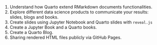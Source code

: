 1. Understand how Quarto extend RMarkdown documents functionalities.
2. Explore different data science products to communicate your results: slides, blogs and books.
3. Create slides using Jupyter Notebook and Quarto slides with `reveal.js`
4. Create a Jupyter Book and a Quarto books.
5. Create a Quarto Blog.
6. Sharing rendered HTML files publicly via GitHub Pages.
